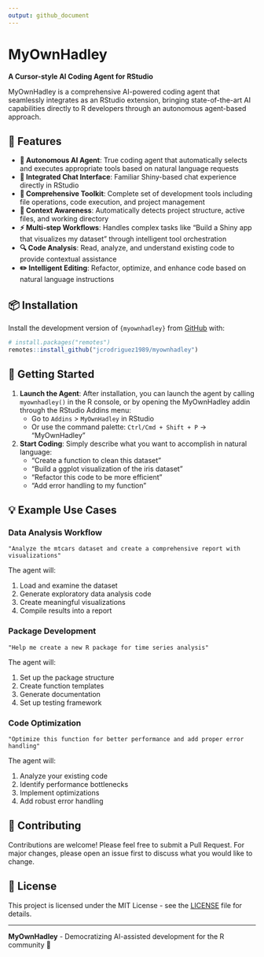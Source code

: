 ```yaml
---
output: github_document
---
```


<!-- README.md is generated from README.Rmd. Please edit that file -->

# MyOwnHadley

**A Cursor-style AI Coding Agent for RStudio**

MyOwnHadley is a comprehensive AI-powered coding agent that seamlessly integrates as an RStudio extension, bringing state-of-the-art AI capabilities directly to R developers through an autonomous agent-based approach.

## 🚀 Features

- **🤖 Autonomous AI Agent**: True coding agent that automatically selects and executes appropriate tools based on natural language requests
- **💬 Integrated Chat Interface**: Familiar Shiny-based chat experience directly in RStudio
- **🔧 Comprehensive Toolkit**: Complete set of development tools including file operations, code execution, and project management
- **🎯 Context Awareness**: Automatically detects project structure, active files, and working directory
- **⚡ Multi-step Workflows**: Handles complex tasks like "Build a Shiny app that visualizes my dataset" through intelligent tool orchestration
- **🔍 Code Analysis**: Read, analyze, and understand existing code to provide contextual assistance
- **✏️ Intelligent Editing**: Refactor, optimize, and enhance code based on natural language instructions

## 📦 Installation

Install the development version of `{myownhadley}` from 
[GitHub](https://github.com/jcrodriguez1989/myownhadley) with:

```r
# install.packages("remotes")
remotes::install_github("jcrodriguez1989/myownhadley")
```

## 🎯 Getting Started

1. **Launch the Agent**: After installation, you can launch the agent by calling `myownhadley()` in the R console, or by opening the MyOwnHadley addin through the RStudio Addins menu:
   - Go to `Addins` > `MyOwnHadley` in RStudio
   - Or use the command palette: `Ctrl/Cmd + Shift + P` → "MyOwnHadley"

2. **Start Coding**: Simply describe what you want to accomplish in natural language:
   - "Create a function to clean this dataset"
   - "Build a ggplot visualization of the iris dataset"
   - "Refactor this code to be more efficient"
   - "Add error handling to my function"

## 💡 Example Use Cases

### Data Analysis Workflow

```
"Analyze the mtcars dataset and create a comprehensive report with visualizations"
```

The agent will:

1. Load and examine the dataset
2. Generate exploratory data analysis code
3. Create meaningful visualizations
4. Compile results into a report

### Package Development

```
"Help me create a new R package for time series analysis"
```

The agent will:

1. Set up the package structure
2. Create function templates
3. Generate documentation
4. Set up testing framework

### Code Optimization

```
"Optimize this function for better performance and add proper error handling"
```

The agent will:

1. Analyze your existing code
2. Identify performance bottlenecks
3. Implement optimizations
4. Add robust error handling

## 🤝 Contributing

Contributions are welcome! Please feel free to submit a Pull Request. For major changes, please open an issue first to discuss what you would like to change.

## 📄 License

This project is licensed under the MIT License - see the [LICENSE](LICENSE) file for details.

---

**MyOwnHadley** - Democratizing AI-assisted development for the R community 🎉
